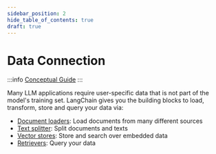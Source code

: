```yaml
---
sidebar_position: 2
hide_table_of_contents: true
draft: true
---
```



# Data Connection 

:::info
[Conceptual Guide](https://python.langchain.com/docs/how_to/indexing/)
:::

Many LLM applications require user-specific data that is not part of the model's training set. LangChain gives you the 
building blocks to load, transform, store and query your data via:

- [Document loaders](/docs/modules/data_connection/document_loaders/): Load documents from many different sources
- [Text splitter](/docs/modules/data_connection/text_splitters/): Split documents and texts
- [Vector stores](/docs/modules/data_connection/vectorstores/): Store and search over embedded data
- [Retrievers](/docs/modules/data_connection/retrievers/): Query your data

<DocCardList />
